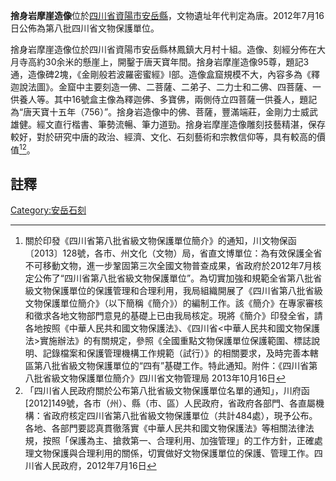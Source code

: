 {{msg:四川省文物保護單位
|名稱 = 捨身岩摩崖造像
|編號 = 360
|圖片 = 
|級別 = S8
|分類 = 
|時代 = [[唐代|唐代]]
|地点 = [[四川省|四川省]][[資陽市|資陽市]][[安岳縣|安岳縣]]
|坐標 =
|登錄 = 2012年7月16日
}}
'''捨身岩摩崖造像'''位於[[四川省|四川省]][[資陽市|資陽市]][[安岳縣|安岳縣]]，文物遺址年代判定為唐。2012年7月16日公佈為第八批四川省文物保護單位。

捨身岩摩崖造像位於四川省資陽市安岳縣林鳳鎮大月村十組。造像、刻經分佈在大月寺高約30余米的懸崖上，開鑿于唐天寶年間。捨身岩摩崖造像95尊，題記3通，造像碑2塊，《金剛般若波羅密蜜經》l部。造像盒窟規模不大，內容多為《釋迦說法圖》。金窟中主要刻造一佛、二菩薩、二弟子、二力士和二佛、四菩薩、一供養人等。其中16號盒主像為釋迦佛、多寶佛，兩側侍立四菩薩一供養人，題記為“唐天寶十五年（756）”。捨身岩造像中的佛、菩薩，豐滿端莊，金剛力士威武雄健。經文直行楷書、筆勢流暢、筆力道勁。捨身岩摩崖造像雕刻技藝精湛，保存較好，對於研究中唐的政治、經濟、文化、石刻藝術和宗教信仰等，具有較高的價值<ref>關於印發《四川省第八批省級文物保護單位簡介》的通知，川文物保函〔2013〕128號，各市、州文化（文物）局，省直文博單位：為有效保護全省不可移動文物，進一步鞏固第三次全國文物普查成果，省政府於2012年7月核定公佈了“四川省第八批省級文物保護單位”。為切實加強和規範全省第八批省級文物保護單位的保護管理和合理利用，我局組織開展了《四川省第八批省級文物保護單位簡介》（以下簡稱《簡介》）的編制工作。該《簡介》在專家審核和徵求各地文物部門意見的基礎上已由我局核定。現將《簡介》印發全省，請各地按照《中華人民共和國文物保護法》、《四川省<中華人民共和國文物保護法>實施辦法》的有關規定，參照《全國重點文物保護單位保護範圍、標誌說明、記錄檔案和保護管理機構工作規範（試行）》的相關要求，及時完善本轄區第八批省級文物保護單位的“四有”基礎工作。特此通知。附件：《四川省第八批省級文物保護單位簡介》四川省文物管理局  2013年10月16日</ref><ref>「四川省人民政府關於公布第八批省級文物保護單位名單的通知」，川府函[2012]149號，各市（州）、縣（市、區）人民政府，省政府各部門、各直屬機構：省政府核定四川省第八批省級文物保護單位（共計484處），現予公布。各地、各部門要認真貫徹落實《中華人民共和國文物保護法》等相關法律法規，按照「保護為主、搶救第一、合理利用、加強管理」的工作方針，正確處理文物保護與合理利用的關係，切實做好文物保護單位的保護、管理工作。四川省人民政府，2012年7月16日</ref>。
==註釋==
{{reflist}}

[[Category:安岳石刻|Category:安岳石刻]]